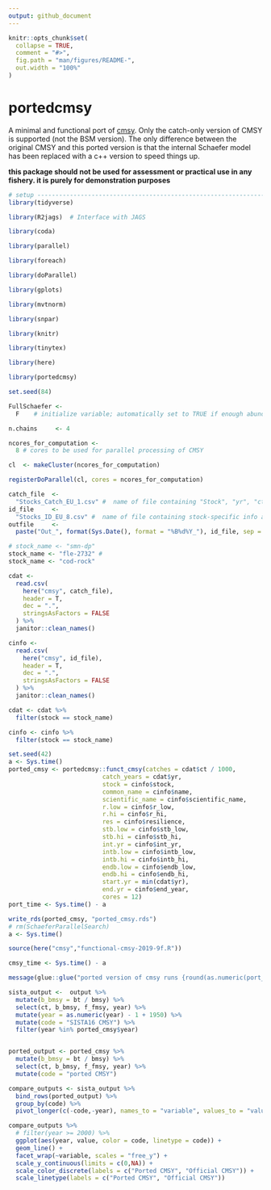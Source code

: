 ```yaml
---
output: github_document
---
```


<!-- README.md is generated from README.Rmd. Please edit that file -->

```r
knitr::opts_chunk$set(
  collapse = TRUE,
  comment = "#>",
  fig.path = "man/figures/README-",
  out.width = "100%"
)
```

# portedcmsy

A minimal and functional port of [cmsy](https://github.com/SISTA16/cmsy). Only the catch-only version of CMSY is supported (not the BSM version).  The only difference between the original CMSY and this ported version is that the internal Schaefer model has been replaced with a c++ version to speed things up.

**this package should not be used for assessment or practical use in any fishery. it is purely for demonstration purposes**

```r

# setup -------------------------------------------------------------------
library(tidyverse)

library(R2jags)  # Interface with JAGS

library(coda)

library(parallel)

library(foreach)

library(doParallel)

library(gplots)

library(mvtnorm)

library(snpar)

library(knitr)

library(tinytex)

library(here)

library(portedcmsy)

set.seed(84)

FullSchaefer <-
  F    # initialize variable; automatically set to TRUE if enough abundance data are available

n.chains     <- 4

ncores_for_computation <-
  8 # cores to be used for parallel processing of CMSY

cl  <- makeCluster(ncores_for_computation)

registerDoParallel(cl, cores = ncores_for_computation)

catch_file  <-
  "Stocks_Catch_EU_1.csv" #  name of file containing "Stock", "yr", "ct", and optional "bt"
id_file     <-
  "Stocks_ID_EU_8.csv" #  name of file containing stock-specific info and settings for the analysis
outfile     <-
  paste("Out_", format(Sys.Date(), format = "%B%d%Y_"), id_file, sep = "") # default name for output file

# stock_name <- "smn-dp"
stock_name <- "fle-2732" #
stock_name <- "cod-rock"

cdat <-
  read.csv(
    here("cmsy", catch_file),
    header = T,
    dec = ".",
    stringsAsFactors = FALSE
  ) %>%
  janitor::clean_names()

cinfo <-
  read.csv(
    here("cmsy", id_file),
    header = T,
    dec = ".",
    stringsAsFactors = FALSE
  ) %>%
  janitor::clean_names()

cdat <- cdat %>%
  filter(stock == stock_name)

cinfo <- cinfo %>%
  filter(stock == stock_name)

set.seed(42)
a <- Sys.time()
ported_cmsy <- portedcmsy::funct_cmsy(catches = cdat$ct / 1000,
                          catch_years = cdat$yr,
                          stock = cinfo$stock,
                          common_name = cinfo$name,
                          scientific_name = cinfo$scientific_name,
                          r.low = cinfo$r_low,
                          r.hi = cinfo$r_hi,
                          res = cinfo$resilience,
                          stb.low = cinfo$stb_low,
                          stb.hi = cinfo$stb_hi,
                          int.yr = cinfo$int_yr,
                          intb.low = cinfo$intb_low,
                          intb.hi = cinfo$intb_hi,
                          endb.low = cinfo$endb_low,
                          endb.hi = cinfo$endb_hi,
                          start.yr = min(cdat$yr),
                          end.yr = cinfo$end_year,
                          cores = 12)
port_time <- Sys.time() - a

write_rds(ported_cmsy, "ported_cmsy.rds")
# rm(SchaeferParallelSearch)
a <- Sys.time()

source(here("cmsy","functional-cmsy-2019-9f.R"))

cmsy_time <- Sys.time() - a

message(glue::glue("ported version of cmsy runs {round(as.numeric(port_time)/as.numeric(cmsy_time))} times faster than official cmsy"))

sista_output <-  output %>%
  mutate(b_bmsy = bt / bmsy) %>%
  select(ct, b_bmsy, f_fmsy, year) %>%
  mutate(year = as.numeric(year) - 1 + 1950) %>%
  mutate(code = "SISTA16 CMSY") %>%
  filter(year %in% ported_cmsy$year)


ported_output <- ported_cmsy %>%
  mutate(b_bmsy = bt / bmsy) %>%
  select(ct, b_bmsy, f_fmsy, year) %>%
  mutate(code = "ported CMSY")

compare_outputs <- sista_output %>%
  bind_rows(ported_output) %>%
  group_by(code) %>%
  pivot_longer(c(-code,-year), names_to = "variable", values_to = "value")

compare_outputs %>%
  # filter(year >= 2000) %>%
  ggplot(aes(year, value, color = code, linetype = code)) +
  geom_line() +
  facet_wrap(~variable, scales = "free_y") +
  scale_y_continuous(limits = c(0,NA)) +
  scale_color_discrete(labels = c("Ported CMSY", "Official CMSY")) +
  scale_linetype(labels = c("Ported CMSY", "Official CMSY"))


```

